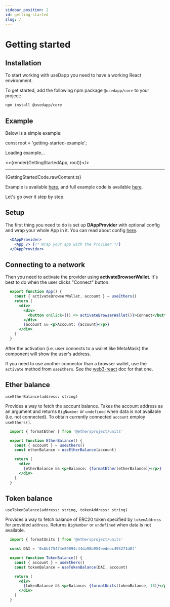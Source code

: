 ```yaml
---
sidebar_position: 2
id: getting-started
slug: /
---
```


# Getting started

## Installation

To start working with useDapp you need to have a working React environment.

To get started, add the following npm package `@usedapp/core` to your project:

```bash npm2yarn
npm install @usedapp/core
```

## Example

Below is a simple example:

const root = 'getting-started-example';

<div id={root}>Loading example...</div>

<>{render(GettingStartedApp, root)}</>

---

<CodeWrapper title="App.tsx">
  {GettingStartedCode.rawContent.ts}
</CodeWrapper>

Example is available [here](https://usedapp-example.netlify.app/), and full example code is available [here](https://github.com/EthWorks/useDapp/tree/master/packages/example).

Let's go over it step by step.

## Setup

The first thing you need to do is set up **DAppProvider** with optional config and wrap your whole App in it. You can read about config [here](./core#config).

```jsx
  <DAppProvider>
    <App /> {/* Wrap your app with the Provider */}
  </DAppProvider>
```

## Connecting to a network

Then you need to activate the provider using **activateBrowserWallet**. It's best to do when the user clicks "Connect" button.

```jsx
  export function App() {
    const { activateBrowserWallet, account } = useEthers()
    return (
      <div>
        <div>
          <button onClick={() => activateBrowserWallet()}>Connect</button>
        </div>
        {account && <p>Account: {account}</p>}
      </div>
    )
  }
```

After the activation (i.e. user connects to a wallet like MetaMask) the component will show the user's address.

If you need to use another connector than a browser wallet, use the `activate` method from `useEthers`. See the [web3-react](https://github.com/NoahZinsmeister/web3-react/tree/v6/docs#overview) doc for that one.

## Ether balance

`useEtherBalance(address: string)`

Provides a way to fetch the account balance. Takes the account address as an argument and returns ``BigNumber`` or ``undefined`` when data is not available (i.e. not connected). 
To obtain currently connected ``account`` employ ``useEthers()``.

```jsx
  import { formatEther } from '@ethersproject/units'

  export function EtherBalance() {
    const { account } = useEthers()
    const etherBalance = useEtherBalance(account)

    return (
      <div>
        {etherBalance && <p>Balance: {formatEther(etherBalance)}</p>}
      </div>
    )
  }
```

## Token balance

`useTokenBalance(address: string, tokenAddress: string)`

Provides a way to fetch balance of ERC20 token specified by ``tokenAddress`` for provided ``address``. Returns ``BigNumber`` or ``undefined`` when data is not available.

```jsx
  import { formatUnits } from '@ethersproject/units'

  const DAI = '0x6b175474e89094c44da98b954eedeac495271d0f'

  export function TokenBalance() {
    const { account } = useEthers()
    const tokenBalance = useTokenBalance(DAI, account)

    return (
      <div>
        {tokenBalance && <p>Balance: {formatUnits(tokenBalance, 18)}</p>}
      </div>
    )
  }
```
